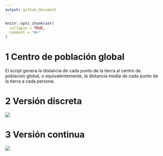 ```yaml
---
output: github_document
---
```


<!-- README.md is generated from README.Rmd. Please edit that file -->

```r
knitr::opts_chunk$set(
  collapse = TRUE,
  comment = "#>"
)
```

# 1 Centro de población global

El script genera la distancia de cada punto de la tierra al centro de población global, 
o equivalentemente, la distancia media de cada punto de la tierra a cada persona. 

# 2 Versión discreta

![](imagenes-editadas/Distribucion Poblacion-discreto-Edit.png)

# 3 Versión continua

![](imagenes-editadas/Distribucion Poblacion-Edit2-01.png)
